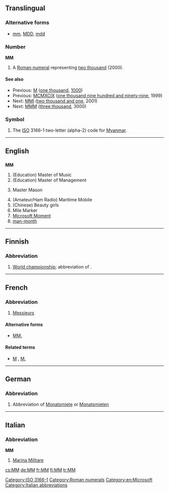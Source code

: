 {{also|mm|Mm|mm.|.mm|m.m.|m-m|M&M}}
==Translingual==
===Alternative forms===
* {{sense|roman numeral}} [[mm]], [[MDD]], [[mdd]]

===Number===
'''MM'''

# A [[Roman numeral]] representing [[two thousand]] (2000).

====See also====
* Previous: [[M]] ([[one thousand]], [[1000]])
* Previous: [[MCMXCIX]] ([[one thousand nine hundred and ninety-nine]], 1999)
* Next: [[MMI]] ([[two thousand and one]], 2001)
* Next: [[MMM]] ([[three thousand]], 3000)

===Symbol===
{{infl|mul|symbol}}

# The [[ISO]] 3166-1 two-letter (alpha-2) code for [[Myanmar]].

[[Category:ISO 3166-1]]
[[Category:Roman numerals]]

----

==English==

==={{initialism}}===
'''MM'''

# (Education) Master of Music
# (Education) Master of Management
# {{freemasonry}} Master Mason
# (Amateur/Ham Radio) Maritime Mobile
# (Chinese) Beauty girls
# Mile Marker
# [[Microsoft Moment]]
# [[man-month]]

[[Category:en:Microsoft]]

----

==Finnish==

===Abbreviation===
{{infl|fi|abbreviation}}

# [[world championship|World championship]]; abbreviation of {{term|maailmanmestaruus}}.

----

==French==

===Abbreviation===
{{infl|fr|abbreviation}} {{gloss|plural}}

# [[Messieurs]]

====Alternative forms====
* [[MM.]]

====Related terms====
* [[M]] , [[M.]] {{gloss|singular}}

----

==German==

===Abbreviation===
{{infl|de|abbreviation}}

# {{context|apartment listing|lang=de}} Abbreviation of [[Monatsmiete]] or [[Monatsmieten]]

----

==Italian==

===Abbreviation===
'''MM'''

# [[w:it:Marina Militare|Marina Militare]]

[[Category:Italian abbreviations]]

[[cs:MM]]
[[de:MM]]
[[fr:MM]]
[[fi:MM]]
[[tr:MM]]